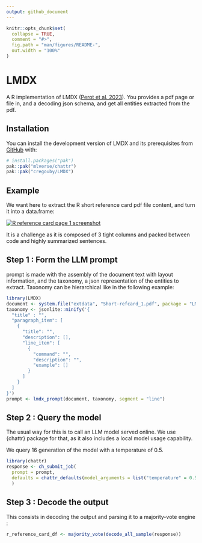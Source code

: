 ```yaml
---
output: github_document
---
```


<!-- README.md is generated from README.Rmd. Please edit that file -->

```r
knitr::opts_chunk$set(
  collapse = TRUE,
  comment = "#>",
  fig.path = "man/figures/README-",
  out.width = "100%"
)
```

# LMDX

<!-- badges: start -->

<!-- badges: end -->

A R implementation of LMDX ([Perot et al. 2023](https://arxiv.org/pdf/2309.10952.pdf)). You provides a pdf page or file in, and a decoding json schema, and get all entities extracted from the pdf.

## Installation

You can install the development version of LMDX and its prerequisites from [GitHub](https://github.com/) with:

``` r
# install.packages("pak")
pak::pak("mlverse/chattr")
pak::pak("cregouby/LMDX")
```

## Example

We want here to extract the R short reference card pdf file content, and turn it into a data.frame:

[![R reference card page 1 screenshot](inst/extdata/Short-refcard_1.jpg)](https://cran.r-project.org/doc/contrib/Short-refcard.pdf)

It is a challenge as it is composed of 3 tight columns and packed between code and highly summarized sentences.

## Step 1 : Form the LLM prompt

prompt is made with the assembly of the document text with layout information, and the taxonomy, a json representation of the entities to extract. Taxonomy can be hierarchical like in the following example: 

```r
library(LMDX)
document <- system.file("extdata", "Short-refcard_1.pdf", package = "LMDX")
taxonomy <- jsonlite::minify('{
  "title" : "",
  "paragraph_item": [
    {
      "title": "",
      "description": [],
      "line_item": [
        {
          "command": "",
          "description": "",
          "example": []
        }
      ]
    }
  ]
}')
prompt <- lmdx_prompt(document, taxonomy, segment = "line")
```

## Step 2 : Query the model

The usual way for this is to call an LLM model served online. We use {chattr} package for that, as it also includes a local model usage capability.

We query 16 generation of the model with a temperature of 0.5.

```r
library(chattr)
response <- ch_submit_job(
  prompt = prompt, 
  defaults = chattr_defaults(model_arguments = list("temperature" = 0.5))
  )
```

## Step 3 : Decode the output

This consists in decoding the output and parsing it to a majority-vote engine : 

```r
r_reference_card_df <- majority_vote(decode_all_sample(response))
```

